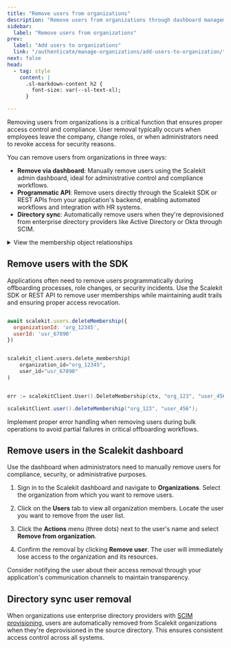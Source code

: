 ```yaml
---
title: "Remove users from organizations"
description: "Remove users from organizations through dashboard management and API while maintaining security and compliance."
sidebar:
  label: "Remove users from organizations"
prev:
  label: "Add users to organizations"
  link: "/authenticate/manage-organizations/add-users-to-organization/"
next: false
head:
  - tag: style
    content: |
      .sl-markdown-content h2 {
        font-size: var(--sl-text-xl);
      }

---
```



Removing users from organizations is a critical function that ensures proper access control and compliance. User removal typically occurs when employees leave the company, change roles, or when administrators need to revoke access for security reasons.

You can remove users from organizations in three ways:

- **Remove via dashboard**: Manually remove users using the Scalekit admin dashboard, ideal for administrative control and compliance workflows.
- **Programmatic API**: Remove users directly through the Scalekit SDK or REST APIs from your application's backend, enabling automated workflows and integration with HR systems.
- **Directory sync**: Automatically remove users when they're deprovisioned from enterprise directory providers like Active Directory or Okta through SCIM.

<details>

<summary> View the membership object relationships </summary>

```d2  pad=100
direction: right;

membership: {
  shape: sql_table
  id: text {constraint: primary_key}
  user_id: text {constraint: foreign_key}
  organization_id: text {constraint: foreign_key}
  membership_status: text
  inviter_email: text
  "(fields omitted for brevity)"
}

user

organization

# Relationships
membership.user_id -> user
membership.organization_id -> organization

```

</details>

## Remove users with the SDK <Badge text="API" variant="tip" />

Applications often need to remove users programmatically during offboarding processes, role changes, or security incidents. Use the Scalekit SDK or REST API to remove user memberships while maintaining audit trails and ensuring proper access revocation.

<Tabs syncKey="tech-stack">
  <TabItem value="node" label="Node.js">

```javascript title="Remove users from organizations" wrap

await scalekit.users.deleteMembership({
  organizationId: 'org_12345',
  userId: 'usr_67890'
})
```

  </TabItem>
  <TabItem value="python" label="Python">

```python title="Remove users from organizations" wrap

scalekit_client.users.delete_membership(
    organization_id="org_12345",
    user_id="usr_67890"
)
```

  </TabItem>
  <TabItem value="go" label="Go">

```go title="Remove users from organizations" wrap

err := scalekitClient.User().DeleteMembership(ctx, "org_123", "user_456", false)

```

  </TabItem>
  <TabItem value="java" label="Java">

```java title="Remove users from organizations" wrap
scalekitClient.user().deleteMembership("org_123", "user_456");
```

  </TabItem>
</Tabs>

<Aside type="caution">
Implement proper error handling when removing users during bulk operations to avoid partial failures in critical offboarding workflows.
</Aside>

## Remove users in the Scalekit dashboard

Use the dashboard when administrators need to manually remove users for compliance, security, or administrative purposes.

<Steps>

1. Sign in to the Scalekit dashboard and navigate to **Organizations**. Select the organization from which you want to remove users.

2. Click on the **Users** tab to view all organization members. Locate the user you want to remove from the user list.

3. Click the **Actions** menu (three dots) next to the user's name and select **Remove from organization**.

4. Confirm the removal by clicking **Remove user**. The user will immediately lose access to the organization and its resources.


</Steps>

<Aside type="tip">
Consider notifying the user about their access removal through your application's communication channels to maintain transparency.
</Aside>

## Directory sync user removal

When organizations use enterprise directory providers with [SCIM provisioning](/guides/user-management/scim-provisioning/), users are automatically removed from Scalekit organizations when they're deprovisioned in the source directory. This ensures consistent access control across all systems.
